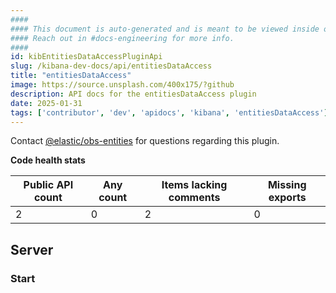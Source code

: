```yaml
---
####
#### This document is auto-generated and is meant to be viewed inside our experimental, new docs system.
#### Reach out in #docs-engineering for more info.
####
id: kibEntitiesDataAccessPluginApi
slug: /kibana-dev-docs/api/entitiesDataAccess
title: "entitiesDataAccess"
image: https://source.unsplash.com/400x175/?github
description: API docs for the entitiesDataAccess plugin
date: 2025-01-31
tags: ['contributor', 'dev', 'apidocs', 'kibana', 'entitiesDataAccess']
---
```




Contact [@elastic/obs-entities](https://github.com/orgs/elastic/teams/obs-entities) for questions regarding this plugin.

**Code health stats**

| Public API count  | Any count | Items lacking comments | Missing exports |
|-------------------|-----------|------------------------|-----------------|
| 2 | 0 | 2 | 0 |

## Server

### Start
<DocDefinitionList data={[entitiesDataAccessObj.server.start]}/>

